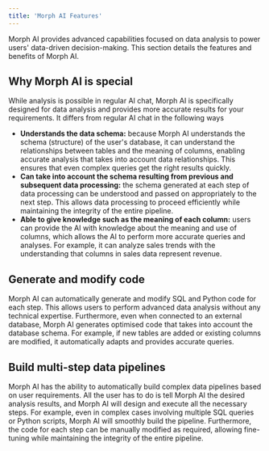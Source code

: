```yaml
---
title: 'Morph AI Features'
---
```


Morph AI provides advanced capabilities focused on data analysis to power users' data-driven decision-making. This section details the features and benefits of Morph AI.

## Why Morph AI is special

While analysis is possible in regular AI chat, Morph AI is specifically designed for data analysis and provides more accurate results for your requirements. It differs from regular AI chat in the following ways

- **Understands the data schema:** because Morph AI understands the schema (structure) of the user's database, it can understand the relationships between tables and the meaning of columns, enabling accurate analysis that takes into account data relationships. This ensures that even complex queries get the right results quickly.
- **Can take into account the schema resulting from previous and subsequent data processing:** the schema generated at each step of data processing can be understood and passed on appropriately to the next step. This allows data processing to proceed efficiently while maintaining the integrity of the entire pipeline.
- **Able to give knowledge such as the meaning of each column:** users can provide the AI with knowledge about the meaning and use of columns, which allows the AI to perform more accurate queries and analyses. For example, it can analyze sales trends with the understanding that columns in sales data represent revenue.

## Generate and modify code

Morph AI can automatically generate and modify SQL and Python code for each step. This allows users to perform advanced data analysis without any technical expertise. Furthermore, even when connected to an external database, Morph AI generates optimised code that takes into account the database schema. For example, if new tables are added or existing columns are modified, it automatically adapts and provides accurate queries.


## Build multi-step data pipelines

Morph AI has the ability to automatically build complex data pipelines based on user requirements. All the user has to do is tell Morph AI the desired analysis results, and Morph AI will design and execute all the necessary steps. For example, even in complex cases involving multiple SQL queries or Python scripts, Morph AI will smoothly build the pipeline. Furthermore, the code for each step can be manually modified as required, allowing fine-tuning while maintaining the integrity of the entire pipeline.

